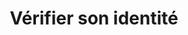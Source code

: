 ---
title: "Vérifier son identité "
description: "Description of your new file."
sidebarTitle: "Verification d'identité"
---